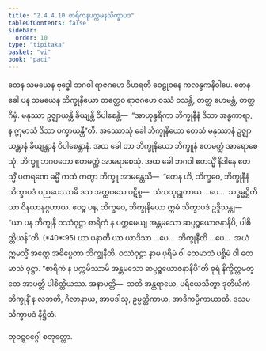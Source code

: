 ```yaml
---
title: "2.4.4.10 စာရိကနပက္ကမနသိက္ခာပဒ"
tableOfContents: false
sidebar:
  order: 10
type: "tipitaka"
basket: "vi"
book: "paci"
---
```



<DynamicBreadcrumb />

<Division number="973" book="paci" e="ch" v="2" p="390">

<Paragraph number="2982" book="paci">
တေန သမယေန ဗုဒ္ဓေါ ဘဂဝါ ရာဇဂဟေ ဝိဟရတိ ဝေဠုဝနေ ကလန္ဒကနိဝါပေ. တေန ခေါ ပန သမယေန ဘိက္ခုနိယော တတ္ထေဝ ရာဇဂဟေ ဝဿံ ဝသန္တိ, တတ္ထ ဟေမန္တံ, တတ္ထ ဂိမှံ. မနုဿာ ဥဇ္ဈာယန္တိ ခိယျန္တိ ဝိပါစေန္တိ—  “အာဟုန္ဒရိကာ ဘိက္ခုနီနံ ဒိသာ အန္ဓကာရာ, န ဣမာသံ ဒိသာ ပက္ခာယန္တီ”တိ.
</Paragraph>

<Paragraph number="2983" book="paci">
အဿောသုံ ခေါ ဘိက္ခုနိယော တေသံ မနုဿာနံ ဥဇ္ဈာယန္တာနံ ခိယျန္တာနံ ဝိပါစေန္တာနံ. အထ ခေါ တာ ဘိက္ခုနိယော ဘိက္ခူနံ ဧတမတ္ထံ အာရောစေသုံ. ဘိက္ခူ ဘဂဝတော ဧတမတ္ထံ အာရောစေသုံ. အထ ခေါ ဘဂဝါ ဧတသ္မိံ နိဒါနေ ဧတသ္မိံ ပကရဏေ ဓမ္မိံ ကထံ ကတွာ ဘိက္ခူ အာမန္တေသိ—  “တေန ဟိ, ဘိက္ခဝေ, ဘိက္ခုနီနံ သိက္ခာပဒံ ပညပေဿာမိ ဒသ အတ္ထဝသေ ပဋိစ္စ—  သံဃသုဋ္ဌုတာယ …ပေ…  သဒ္ဓမ္မဋ္ဌိတိယာ ဝိနယာနုဂ္ဂဟာယ. ဧဝဉ္စ ပန, ဘိက္ခဝေ, ဘိက္ခုနိယော ဣမံ သိက္ခာပဒံ ဥဒ္ဒိသန္တု—
</Paragraph>

</Division>
<Division number="974" book="paci" e="ch" v="2" p="391">

<Paragraph number="2984" book="paci">
<Emphasis>“ယာ ပန ဘိက္ခုနီ ဝဿံဝုဋ္ဌာ စာရိကံ န ပက္ကမေယျ အန္တမသော ဆပ္ပဉ္စယောဇနာနိပိ, ပါစိတ္တိယန်”</Emphasis>တိ. (*40*:<Emphasis>95</Emphasis>)
</Paragraph>

</Division>
<Division number="975" book="paci" e="ch" v="2" p="391">

<Paragraph number="2985" book="paci">
<Emphasis>ယာ ပနာ</Emphasis>တိ ယာ ယာဒိသာ …ပေ…  <Emphasis>ဘိက္ခုနီ</Emphasis>တိ …ပေ…  အယံ ဣမသ္မိံ အတ္ထေ အဓိပ္ပေတာ ဘိက္ခုနီတိ.
</Paragraph>

<Paragraph number="2986" book="paci">
<Emphasis>ဝဿံဝုဋ္ဌာ</Emphasis> နာမ ပုရိမံ ဝါ တေမာသံ ပစ္ဆိမံ ဝါ တေမာသံ ဝုဋ္ဌာ.
</Paragraph>

<Paragraph number="2987" book="paci">
“စာရိကံ န ပက္ကမိဿာမိ အန္တမသော ဆပ္ပဉ္စယောဇနာနိပီ”တိ ဓုရံ နိက္ခိတ္တမတ္တေ အာပတ္တိ ပါစိတ္တိယဿ.
</Paragraph>

</Division>
<Division number="976" book="paci" e="ch" v="2" p="391">

<Paragraph number="2988" book="paci">
အနာပတ္တိ—  သတိ အန္တရာယေ, ပရိယေသိတွာ ဒုတိယိကံ ဘိက္ခုနိံ န လဘတိ, ဂိလာနာယ, အာပဒါသု, ဥမ္မတ္တိကာယ, အာဒိကမ္မိကာယာတိ.

</Paragraph>
</Division>

<Paragraph number="2989" type="center" book="paci">
ဒသမသိက္ခာပဒံ နိဋ္ဌိတံ.

  
တုဝဋ္ဋဝဂ္ဂေါ စတုတ္ထော.
</Paragraph>